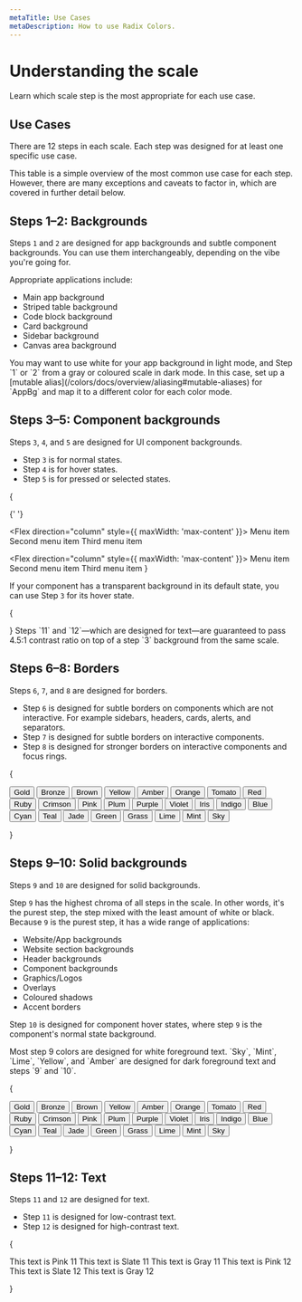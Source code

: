 ```yaml
---
metaTitle: Use Cases
metaDescription: How to use Radix Colors.
---
```


# Understanding the scale

<Description>
  Learn which scale step is the most appropriate for each use case.
</Description>

## Use Cases

There are 12 steps in each scale. Each step was designed for at least one specific use case.

This table is a simple overview of the most common use case for each step. However, there are many exceptions and caveats to factor in, which are covered in further detail below.

<UseCasesTable />

## Steps 1–2: Backgrounds

<ColorScale01 />

Steps `1` and `2` are designed for app backgrounds and subtle component backgrounds. You can use them interchangeably, depending on the vibe you're going for.

Appropriate applications include:

- Main app background
- Striped table background
- Code block background
- Card background
- Sidebar background
- Canvas area background

<Note>
  You may want to use white for your app background in light mode, and Step `1`
  or `2` from a gray or coloured scale in dark mode. In this case, set up a
  [mutable alias](/colors/docs/overview/aliasing#mutable-aliases) for `AppBg`
  and map it to a different color for each color mode.
</Note>

## Steps 3–5: Component backgrounds

<ColorScale02 />

Steps `3`, `4`, and `5` are designed for UI component backgrounds.

- Step `3` is for normal states.
- Step `4` is for hover states.
- Step `5` is for pressed or selected states.

{

<Flex wrap="wrap" gap="5" my="5">
  <IconButton variant="soft" color="gray"><PlusIcon /></IconButton>
  <IconButton variant="soft" color="pink"><PlusIcon /></IconButton>

{' '}

<Flex direction="column" style={{ maxWidth: 'max-content' }}>
  <MenuItemButton color="gray" data-state="active">
    Menu item
  </MenuItemButton>
  <MenuItemButton color="gray">Second menu item</MenuItemButton>
  <MenuItemButton color="gray">Third menu item</MenuItemButton>
</Flex>

  <Flex direction="column" style={{ maxWidth: 'max-content' }}>
    <MenuItemButton color="pink" data-state="active">
      Menu item
    </MenuItemButton>
    <MenuItemButton color="pink">
      Second menu item
    </MenuItemButton>
    <MenuItemButton color="pink">
      Third menu item
    </MenuItemButton>
  </Flex>
</Flex>
}

If your component has a transparent background in its default state, you can use Step `3` for its hover state.

{

<Flex wrap="wrap" gap="5" my="5">
  <IconButton variant="ghost" color="gray">
    <PlusIcon />
  </IconButton>
  <IconButton variant="ghost" color="blue">
    <PlusIcon />
  </IconButton>
  <IconButton variant="ghost" color="red">
    <PlusIcon />
  </IconButton>
</Flex>
}

<Note>
  Steps `11` and `12`—which are designed for text—are guaranteed to pass 4.5:1
  contrast ratio on top of a step `3` background from the same scale.
</Note>

## Steps 6–8: Borders

<ColorScale03 />

Steps `6`, `7`, and `8` are designed for borders.

- Step `6` is designed for subtle borders on components which are not interactive. For example sidebars, headers, cards, alerts, and separators.
- Step `7` is designed for subtle borders on interactive components.
- Step `8` is designed for stronger borders on interactive components and focus rings.

{

<Grid columns="7" gap="3" my="5">
  <Button variant="surface" color="gold">
    Gold
  </Button>
  <Button variant="surface" color="bronze">
    Bronze
  </Button>
  <Button variant="surface" color="brown">
    Brown
  </Button>
  <Button variant="surface" color="yellow">
    Yellow
  </Button>
  <Button variant="surface" color="amber">
    Amber
  </Button>
  <Button variant="surface" color="orange">
    Orange
  </Button>
  <Button variant="surface" color="tomato">
    Tomato
  </Button>
  <Button variant="surface" color="red">
    Red
  </Button>
  <Button variant="surface" color="ruby">
    Ruby
  </Button>
  <Button variant="surface" color="crimson">
    Crimson
  </Button>
  <Button variant="surface" color="pink">
    Pink
  </Button>
  <Button variant="surface" color="plum">
    Plum
  </Button>
  <Button variant="surface" color="purple">
    Purple
  </Button>
  <Button variant="surface" color="violet">
    Violet
  </Button>
  <Button variant="surface" color="iris">
    Iris
  </Button>
  <Button variant="surface" color="indigo">
    Indigo
  </Button>
  <Button variant="surface" color="blue">
    Blue
  </Button>
  <Button variant="surface" color="cyan">
    Cyan
  </Button>
  <Button variant="surface" color="teal">
    Teal
  </Button>
  <Button variant="surface" color="jade">
    Jade
  </Button>
  <Button variant="surface" color="green">
    Green
  </Button>
  <Button variant="surface" color="grass">
    Grass
  </Button>
  <Button variant="surface" color="lime">
    Lime
  </Button>
  <Button variant="surface" color="mint">
    Mint
  </Button>
  <Button variant="surface" color="sky">
    Sky
  </Button>
</Grid>

}

## Steps 9–10: Solid backgrounds

<ColorScale04 />

Steps `9` and `10` are designed for solid backgrounds.

Step `9` has the highest chroma of all steps in the scale. In other words, it's the purest step, the step mixed with the least amount of white or black. Because `9` is the purest step, it has a wide range of applications:

- Website/App backgrounds
- Website section backgrounds
- Header backgrounds
- Component backgrounds
- Graphics/Logos
- Overlays
- Coloured shadows
- Accent borders

Step `10` is designed for component hover states, where step `9` is the component's normal state background.

<Note>
  Most step 9 colors are designed for white foreground text. `Sky`, `Mint`,
  `Lime`, `Yellow`, and `Amber` are designed for dark foreground text and steps
  `9` and `10`.
</Note>

{

<Grid columns="7" gap="3" my="5">
  <Button variant="solid" color="gold">
    Gold
  </Button>
  <Button variant="solid" color="bronze">
    Bronze
  </Button>
  <Button variant="solid" color="brown">
    Brown
  </Button>
  <Button variant="solid" color="yellow">
    Yellow
  </Button>
  <Button variant="solid" color="amber">
    Amber
  </Button>
  <Button variant="solid" color="orange">
    Orange
  </Button>
  <Button variant="solid" color="tomato">
    Tomato
  </Button>
  <Button variant="solid" color="red">
    Red
  </Button>
  <Button variant="solid" color="ruby">
    Ruby
  </Button>
  <Button variant="solid" color="crimson">
    Crimson
  </Button>
  <Button variant="solid" color="pink">
    Pink
  </Button>
  <Button variant="solid" color="plum">
    Plum
  </Button>
  <Button variant="solid" color="purple">
    Purple
  </Button>
  <Button variant="solid" color="violet">
    Violet
  </Button>
  <Button variant="solid" color="iris">
    Iris
  </Button>
  <Button variant="solid" color="indigo">
    Indigo
  </Button>
  <Button variant="solid" color="blue">
    Blue
  </Button>
  <Button variant="solid" color="cyan">
    Cyan
  </Button>
  <Button variant="solid" color="teal">
    Teal
  </Button>
  <Button variant="solid" color="jade">
    Jade
  </Button>
  <Button variant="solid" color="green">
    Green
  </Button>
  <Button variant="solid" color="grass">
    Grass
  </Button>
  <Button variant="solid" color="lime">
    Lime
  </Button>
  <Button variant="solid" color="mint">
    Mint
  </Button>
  <Button variant="solid" color="sky">
    Sky
  </Button>
</Grid>

}

## Steps 11–12: Text

<ColorScale05 />

Steps `11` and `12` are designed for text.

- Step `11` is designed for low-contrast text.
- Step `12` is designed for high-contrast text.

{

<Flex gap="2" direction="column" my="5">
  <Text size="3" style={{ color: 'var(--pink-11)' }}>
    This text is Pink 11
  </Text>
  <Text size="3" style={{ color: 'var(--slate-11)' }}>
    This text is Slate 11
  </Text>
  <Text size="3" style={{ color: 'var(--gray-11)' }}>
    This text is Gray 11
  </Text>
  <Text size="3" weight="bold" style={{ color: 'var(--pink-12)' }}>
    This text is Pink 12
  </Text>
  <Text size="3" weight="bold" style={{ color: 'var(--slate-12)' }}>
    This text is Slate 12
  </Text>
  <Text size="3" weight="bold" style={{ color: 'var(--gray-12)' }}>
    This text is Gray 12
  </Text>
</Flex>

}
